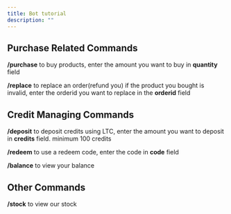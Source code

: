 ```yaml
---
title: Bot tutorial
description: ""
---
```


## Purchase Related Commands

**/purchase** to buy products, enter the amount you want to buy in **quantity** field

**/replace** to replace an order(refund you) if the product you bought is invalid, enter the orderid you want to replace in the **orderid** field

## Credit Managing Commands

**/deposit** to deposit credits using LTC, enter the amount you want to deposit in **credits** field. minimum 100 credits

**/redeem** to use a redeem code, enter the code in **code** field

**/balance** to view your balance

## Other Commands

**/stock** to view our stock